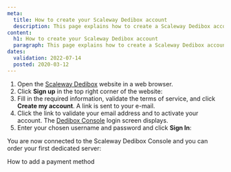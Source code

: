 ```yaml
---
meta:
  title: How to create your Scaleway Dedibox account
  description: This page explains how to create a Scaleway Dedibox account
content:
  h1: How to create your Scaleway Dedibox account
  paragraph: This page explains how to create a Scaleway Dedibox account
dates:
  validation: 2022-07-14
  posted: 2020-03-12
---
```


1. Open the [Scaleway Dedibox](https://www.scaleway.com/en/dedibox/) website in a web browser.
2. Click **Sign up** in the top right corner of the website:
    <Lightbox src="scaleway-dedibox-signup.webp" alt="" />
3. Fill in the required information, validate the terms of service, and click **Create my account**. A link is sent to your e-mail.
    <Lightbox src="scaleway-dedibox-subscribe.webp" alt="" />
4. Click the link to validate your email address and to activate your account. The [Dedibox Console](https://console.online.net) login screen displays.
5. Enter your chosen username and password and click **Sign In**:
    <Lightbox src="scaleway-dedibox-login.webp" alt="" />

You are now connected to the Scaleway Dedibox Console and you can order your first dedicated server:

<Lightbox src="scaleway-dedibox-console.webp" alt="" />


<Navigation title="See Also">
  <NextButton to="/dedibox-console/my-account/how-to/add-payment-method/">How to add a payment method</NextButton>
</Navigation>